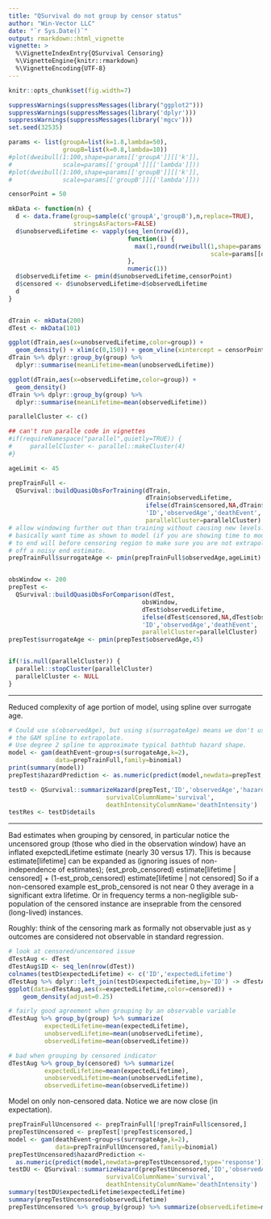 ```yaml
---
title: "QSurvival do not group by censor status"
author: "Win-Vector LLC"
date: "`r Sys.Date()`"
output: rmarkdown::html_vignette
vignette: >
  %\VignetteIndexEntry{QSurvival Censoring}
  %\VignetteEngine{knitr::rmarkdown}
  %\VignetteEncoding{UTF-8}
---
```


```r
knitr::opts_chunk$set(fig.width=7)
```


```r
suppressWarnings(suppressMessages(library("ggplot2")))
suppressWarnings(suppressMessages(library('dplyr')))
suppressWarnings(suppressMessages(library('mgcv')))
set.seed(32535)

params <- list(groupA=list(k=1.8,lambda=50),
               groupB=list(k=0.8,lambda=10))
#plot(dweibull(1:100,shape=params[['groupA']][['k']],
#              scale=params[['groupA']][['lambda']]))
#plot(dweibull(1:100,shape=params[['groupB']][['k']],
#              scale=params[['groupB']][['lambda']]))

censorPoint = 50

mkData <- function(n) {
  d <- data.frame(group=sample(c('groupA','groupB'),n,replace=TRUE),
                  stringsAsFactors=FALSE)
  d$unobservedLifetime <- vapply(seq_len(nrow(d)),
                                 function(i) {
                                   max(1,round(rweibull(1,shape=params[[d[i,'group']]][['k']],
                                                        scale=params[[d[i,'group']]][['lambda']])))
                                 },
                                 numeric(1))
  d$observedLifetime <- pmin(d$unobservedLifetime,censorPoint)
  d$censored <- d$unobservedLifetime>d$observedLifetime
  d
}


dTrain <- mkData(200)
dTest <- mkData(101)

ggplot(dTrain,aes(x=unobservedLifetime,color=group)) +
  geom_density() + xlim(c(0,150)) + geom_vline(xintercept = censorPoint)
dTrain %>% dplyr::group_by(group) %>%
  dplyr::summarise(meanLifetime=mean(unobservedLifetime))

ggplot(dTrain,aes(x=observedLifetime,color=group)) +
  geom_density() 
dTrain %>% dplyr::group_by(group) %>%
  dplyr::summarise(meanLifetime=mean(observedLifetime))
```



```r
parallelCluster <- c()

## can't run paralle code in vignettes
#if(requireNamespace("parallel",quietly=TRUE)) {
#     parallelCluster <- parallel::makeCluster(4)
#}

ageLimit <- 45

prepTrainFull <- 
  QSurvival::buildQuasiObsForTraining(dTrain,
                                      dTrain$observedLifetime,
                                      ifelse(dTrain$censored,NA,dTrain$observedLifetime),
                                      'ID','observedAge','deathEvent',
                                      parallelCluster=parallelCluster)
# allow windowing further out than training without causing new levels.
# basically want time as shown to model (if you are showing time to mode)
# to end will before censoring region to make sure you are not extrapolating
# off a noisy end estimate.
prepTrainFull$surrogateAge <- pmin(prepTrainFull$observedAge,ageLimit)


obsWindow <- 200
prepTest <- 
  QSurvival::buildQuasiObsForComparison(dTest,
                                     obsWindow,
                                     dTest$observedLifetime,
                                     ifelse(dTest$censored,NA,dTest$observedLifetime),
                                     'ID','observedAge','deathEvent',
                                     parallelCluster=parallelCluster)
prepTest$surrogateAge <- pmin(prepTest$observedAge,45)


if(!is.null(parallelCluster)) {
  parallel::stopCluster(parallelCluster)
  parallelCluster <- NULL
}

```

*****

Reduced complexity of age portion of model, using spline over surrogate age.

```r
# Could use s(observedAge), but using s(surrogateAge) means we don't use
# the GAM spline to extrapolate.
# Use degree 2 spline to approximate typical bathtub hazard shape.
model <- gam(deathEvent~group+s(surrogateAge,k=2),
             data=prepTrainFull,family=binomial)
print(summary(model))
prepTest$hazardPrediction <- as.numeric(predict(model,newdata=prepTest,type='response'))

testD <- QSurvival::summarizeHazard(prepTest,'ID','observedAge','hazardPrediction',
                           survivalColumnName='survival',
                           deathIntensityColumnName='deathIntensity') 
testRes <- testD$details
```


*****

Bad estimates when grouping by censored, in particular notice
the uncensored group (those who died in the observation window)
have an inflated exepctedLifetime estimate (nearly 30 versus 17).
This is because estimate[lifetime] can be expanded as
(ignoring issues of non-independence of estimates);
(est_prob_censored) estimate[lifetime | censored] +
   (1-est_prob_censored) estimate[lifetime | not censored]
So if a non-censored example est_prob_censored is not near 0
they average in a significant extra lifetime.  Or in frequency terms
a non-negligible sub-population of the censored instance are inseprable
from the censored (long-lived) instances.

Roughly: think of the censoring mark as formally not observable just as 
y outcomes are considered not observable in standard regression.

```r
# look at censored/uncensored issue
dTestAug <- dTest
dTestAug$ID <- seq_len(nrow(dTest))
colnames(testD$expectedLifetime) <- c('ID','expectedLifetime')
dTestAug %>% dplyr::left_join(testD$expectedLifetime,by='ID') -> dTestAug
ggplot(data=dTestAug,aes(x=expectedLifetime,color=censored)) +
    geom_density(adjust=0.25)

# fairly good agreement when grouping by an observable variable
dTestAug %>% group_by(group) %>% summarize(
          expectedLifetime=mean(expectedLifetime),
          unobservedLifetime=mean(unobservedLifetime),
          observedLifetime=mean(observedLifetime))

# bad when grouping by censored indicator
dTestAug %>% group_by(censored) %>% summarize(
          expectedLifetime=mean(expectedLifetime),
          unobservedLifetime=mean(unobservedLifetime),
          observedLifetime=mean(observedLifetime))


```

Model on only non-censored data.  Notice we are now close (in expectation).

```r
prepTrainFullUncensored <- prepTrainFull[!prepTrainFull$censored,]
prepTestUncensored <- prepTest[!prepTest$censored,]
model <- gam(deathEvent~group+s(surrogateAge,k=2),
             data=prepTrainFullUncensored,family=binomial)
prepTestUncensored$hazardPrediction <- 
  as.numeric(predict(model,newdata=prepTestUncensored,type='response'))
testDU <- QSurvival::summarizeHazard(prepTestUncensored,'ID','observedAge','hazardPrediction',
                           survivalColumnName='survival',
                           deathIntensityColumnName='deathIntensity') 
summary(testDU$expectedLifetime$expectedLifetime)
summary(prepTestUncensored$observedLifetime)
prepTestUncensored %>% group_by(group) %>% summarize(observedLifetime=mean(observedLifetime))
```

